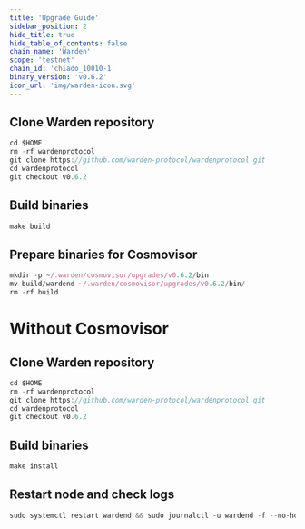 ```yaml
---
title: 'Upgrade Guide'
sidebar_position: 2
hide_title: true
hide_table_of_contents: false
chain_name: 'Warden'
scope: 'testnet'
chain_id: 'chiado_10010-1'
binary_version: 'v0.6.2'
icon_url: 'img/warden-icon.svg'
---
```



<PageTitle
  iconUrl="img/warden-icon.svg"
  title="Warden Upgrade Guide"
  chainId="chiado_10010-1"
  version="v0.6.2"
/>

## Clone Warden repository

```js
cd $HOME
rm -rf wardenprotocol
git clone https://github.com/warden-protocol/wardenprotocol.git
cd wardenprotocol
git checkout v0.6.2
```

## Build binaries

```js
make build
```

## Prepare binaries for Cosmovisor

```js
mkdir -p ~/.warden/cosmovisor/upgrades/v0.6.2/bin
mv build/wardend ~/.warden/cosmovisor/upgrades/v0.6.2/bin/
rm -rf build
```

# Without Cosmovisor

## Clone Warden repository

```js
cd $HOME
rm -rf wardenprotocol
git clone https://github.com/warden-protocol/wardenprotocol.git
cd wardenprotocol
git checkout v0.6.2
```

## Build binaries

```js
make install
```

## Restart node and check logs

```js
sudo systemctl restart wardend && sudo journalctl -u wardend -f --no-hostname -o cat
```
